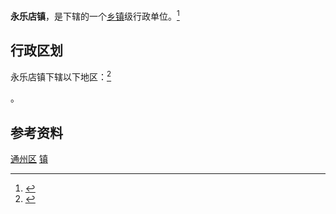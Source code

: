 {{中国乡级行政区|11/01/12/117/000}}

'''永乐店镇'''，是{{PRC admin/fullname|11/01/12/117/000|3}}下辖的一个[[乡镇|乡镇]]级行政单位。<ref>{{PRC admin/ref sgc|{{PRC admin/parent|11/01/12/117/000}}}}</ref>

== 行政区划 ==

永乐店镇下辖以下地区：<ref>{{PRC admin/ref sgc|11/01/12/117/000}}</ref>

{{PRC admin/children|11/01/12/117/000}}。

== 参考资料 ==

{{Reflist|2}}

{{北京市通州区行政区划}}
{{北京行政区划小作品}}

[[Category:北京市乡镇|通州区]]
[[Category:北京市通州区行政区划|镇]]